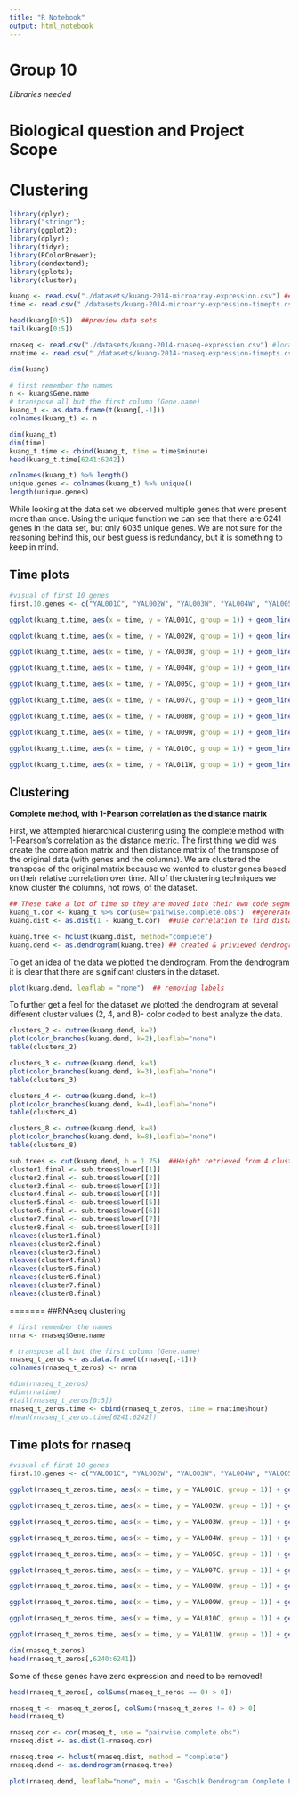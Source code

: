 ```yaml
---
title: "R Notebook"
output: html_notebook
---
```


# Group 10

*Libraries needed* 


# Biological question and Project Scope

# Clustering

```r
library(dplyr);
library("stringr");
library(ggplot2);
library(dplyr);
library(tidyr);
library(RColorBrewer);
library(dendextend);
library(gplots);
library(cluster);
```

```r
kuang <- read.csv("./datasets/kuang-2014-microarray-expression.csv") ##local- needs to be changed 
time <- read.csv("./datasets/kuang-2014-microarry-expression-timepts.csv")

head(kuang[0:5])  ##preview data sets
tail(kuang[0:5]) 
```

```r
rnaseq <- read.csv("./datasets/kuang-2014-rnaseq-expression.csv") #local needs to be changed
rnatime <- read.csv("./datasets/kuang-2014-rnaseq-expression-timepts.csv")
```

```r
dim(kuang)
```

```r
# first remember the names
n <- kuang$Gene.name
# transpose all but the first column (Gene.name)
kuang_t <- as.data.frame(t(kuang[,-1]))
colnames(kuang_t) <- n

dim(kuang_t)
dim(time)
kuang_t.time <- cbind(kuang_t, time = time$minute)
head(kuang_t.time[6241:6242])
```

```r
colnames(kuang_t) %>% length()
unique.genes <- colnames(kuang_t) %>% unique()
length(unique.genes)

```
While looking at the data set we observed multiple genes that were present more than once.  Using the unique function we can see that there are 6241 genes in the data set, but only 6035 unique genes.  We are not sure for the reasoning behind this, our best guess is redundancy, but it is something to keep in mind.

## Time plots 

```r
#visual of first 10 genes
first.10.genes <- c("YAL001C", "YAL002W", "YAL003W", "YAL004W", "YAL005C", "YAL007C", "YAL008W", "YAL009W", "YAL010C", "YAL011W")

ggplot(kuang_t.time, aes(x = time, y = YAL001C, group = 1)) + geom_line() + labs(x = "Time (minutes)", y = "Expression of Gene", title = "YAL001C")

ggplot(kuang_t.time, aes(x = time, y = YAL002W, group = 1)) + geom_line() + labs(x = "Time (minutes)", y = "Expression of Gene", title = "YAL002W")

ggplot(kuang_t.time, aes(x = time, y = YAL003W, group = 1)) + geom_line() + labs(x = "Time (minutes)", y = "Expression of Gene", title = "YAL003W")

ggplot(kuang_t.time, aes(x = time, y = YAL004W, group = 1)) + geom_line() + labs(x = "Time (minutes)", y = "Expression of Gene", title = "YAL004W")

ggplot(kuang_t.time, aes(x = time, y = YAL005C, group = 1)) + geom_line() + labs(x = "Time (minutes)", y = "Expression of Gene", title = "YAL005C")

ggplot(kuang_t.time, aes(x = time, y = YAL007C, group = 1)) + geom_line() + labs(x = "Time (minutes)", y = "Expression of Gene", title = "YAL007C")

ggplot(kuang_t.time, aes(x = time, y = YAL008W, group = 1)) + geom_line() + labs(x = "Time (minutes)", y = "Expression of Gene", title = "YAL008W")

ggplot(kuang_t.time, aes(x = time, y = YAL009W, group = 1)) + geom_line() + labs(x = "Time (minutes)", y = "Expression of Gene", title = "YAL009W")

ggplot(kuang_t.time, aes(x = time, y = YAL010C, group = 1)) + geom_line() + labs(x = "Time (minutes)", y = "Expression of Gene", title = "YAL010C")

ggplot(kuang_t.time, aes(x = time, y = YAL011W, group = 1)) + geom_line() + labs(x = "Time (minutes)", y = "Expression of Gene", title = "YAL011W")
```

## Clustering 

**Complete method, with 1-Pearson correlation as the distance matrix**
 
First, we attempted hierarchical clustering using the complete method with 1-Pearson's correlation as the distance metric. The first thing we did was create the correlation matrix and then distance matrix of the transpose of the original data (with genes and the columns). We are clustered the transpose of the original matrix because we wanted to cluster genes based on their relative correlation over time. All of the clustering techniques we know cluster the columns, not rows, of the dataset. 

```r
## These take a lot of time so they are moved into their own code segment
kuang_t.cor <- kuang_t %>% cor(use="pairwise.complete.obs")  ##generate correlation measurements
kuang.dist <- as.dist(1 - kuang_t.cor)  ##use correlation to find distance measurements 
```

```r
kuang.tree <- hclust(kuang.dist, method="complete")
kuang.dend <- as.dendrogram(kuang.tree) ## created & priviewed dendrogram object
```

To get an idea of the data we plotted the dendrogram.  From the dendrogram it is clear that there are significant clusters in the dataset. 

```r
plot(kuang.dend, leaflab = "none")  ## removing labels 
```

To further get a feel for the dataset we plotted the dendrogram at several different cluster values (2, 4, and 8)- color coded to best analyze the data.

```r
clusters_2 <- cutree(kuang.dend, k=2)
plot(color_branches(kuang.dend, k=2),leaflab="none")
table(clusters_2)
```

```r
clusters_3 <- cutree(kuang.dend, k=3)
plot(color_branches(kuang.dend, k=3),leaflab="none")
table(clusters_3)
```

```r
clusters_4 <- cutree(kuang.dend, k=4)
plot(color_branches(kuang.dend, k=4),leaflab="none")
table(clusters_4)
```

```r
clusters_8 <- cutree(kuang.dend, k=8)
plot(color_branches(kuang.dend, k=8),leaflab="none")
table(clusters_8)
```

```r
sub.trees <- cut(kuang.dend, h = 1.75)  ##Height retrieved from 4 cluster Figure above
cluster1.final <- sub.trees$lower[[1]]
cluster2.final <- sub.trees$lower[[2]]
cluster3.final <- sub.trees$lower[[3]]
cluster4.final <- sub.trees$lower[[4]]
cluster5.final <- sub.trees$lower[[5]]
cluster6.final <- sub.trees$lower[[6]]
cluster7.final <- sub.trees$lower[[7]]
cluster8.final <- sub.trees$lower[[8]]
nleaves(cluster1.final)
nleaves(cluster2.final)
nleaves(cluster3.final)
nleaves(cluster4.final)
nleaves(cluster5.final)
nleaves(cluster6.final)
nleaves(cluster7.final)
nleaves(cluster8.final)
```

=======
##RNAseq clustering

```r
# first remember the names
nrna <- rnaseq$Gene.name

# transpose all but the first column (Gene.name)
rnaseq_t_zeros <- as.data.frame(t(rnaseq[,-1]))
colnames(rnaseq_t_zeros) <- nrna

#dim(rnaseq_t_zeros)
#dim(rnatime)
#tail(rnaseq_t_zeros[0:5])
rnaseq_t_zeros.time <- cbind(rnaseq_t_zeros, time = rnatime$hour)
#head(rnaseq_t_zeros.time[6241:6242])
```

## Time plots for rnaseq

```r
#visual of first 10 genes
first.10.genes <- c("YAL001C", "YAL002W", "YAL003W", "YAL004W", "YAL005C", "YAL007C", "YAL008W", "YAL009W", "YAL010C", "YAL011W")

ggplot(rnaseq_t_zeros.time, aes(x = time, y = YAL001C, group = 1)) + geom_line() + labs(x = "Time (minutes)", y = "Expression of Gene", title = "YAL001C")

ggplot(rnaseq_t_zeros.time, aes(x = time, y = YAL002W, group = 1)) + geom_line() + labs(x = "Time (minutes)", y = "Expression of Gene", title = "YAL002W")

ggplot(rnaseq_t_zeros.time, aes(x = time, y = YAL003W, group = 1)) + geom_line() + labs(x = "Time (minutes)", y = "Expression of Gene", title = "YAL003W")

ggplot(rnaseq_t_zeros.time, aes(x = time, y = YAL004W, group = 1)) + geom_line() + labs(x = "Time (minutes)", y = "Expression of Gene", title = "YAL004W")

ggplot(rnaseq_t_zeros.time, aes(x = time, y = YAL005C, group = 1)) + geom_line() + labs(x = "Time (minutes)", y = "Expression of Gene", title = "YAL005C")

ggplot(rnaseq_t_zeros.time, aes(x = time, y = YAL007C, group = 1)) + geom_line() + labs(x = "Time (minutes)", y = "Expression of Gene", title = "YAL007C")

ggplot(rnaseq_t_zeros.time, aes(x = time, y = YAL008W, group = 1)) + geom_line() + labs(x = "Time (minutes)", y = "Expression of Gene", title = "YAL008W")

ggplot(rnaseq_t_zeros.time, aes(x = time, y = YAL009W, group = 1)) + geom_line() + labs(x = "Time (minutes)", y = "Expression of Gene", title = "YAL009W")

ggplot(rnaseq_t_zeros.time, aes(x = time, y = YAL010C, group = 1)) + geom_line() + labs(x = "Time (minutes)", y = "Expression of Gene", title = "YAL010C")

ggplot(rnaseq_t_zeros.time, aes(x = time, y = YAL011W, group = 1)) + geom_line() + labs(x = "Time (minutes)", y = "Expression of Gene", title = "YAL011W")
```

```r
dim(rnaseq_t_zeros)
head(rnaseq_t_zeros[,6240:6241])
```

Some of these genes have zero expression and need to be removed!

```r
head(rnaseq_t_zeros[, colSums(rnaseq_t_zeros == 0) > 0])
```

```r
rnaseq_t <- rnaseq_t_zeros[, colSums(rnaseq_t_zeros != 0) > 0]
head(rnaseq_t)
```

```r
rnaseq.cor <- cor(rnaseq_t, use = "pairwise.complete.obs") 
rnaseq.dist <- as.dist(1-rnaseq.cor)
```

```r
rnaseq.tree <- hclust(rnaseq.dist, method = "complete") 
rnaseq.dend <- as.dendrogram(rnaseq.tree)
```

```r
plot(rnaseq.dend, leaflab="none", main = "Gasch1k Dendrogram Complete Linkage")
```

